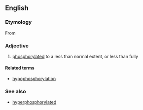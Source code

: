 ==English==

===Etymology===
From {{prefix|hypo|phosphorylated|lang=en}}

===Adjective===
{{en-adj}}

# {{label|en|biochemistry}} [[phosphorylated]] to a less than normal extent, or less than fully

====Related terms====
* [[hypophosphorylation]]

===See also===
* [[hyperphosphorylated]]